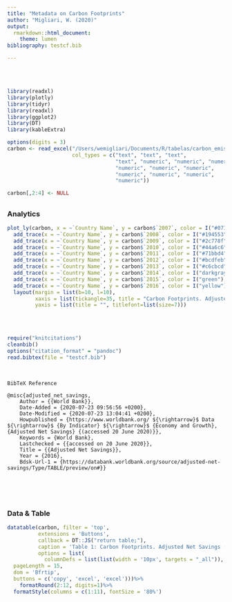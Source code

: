 ```yaml
---
title: "Metadata on Carbon Footprints"
author: "Migliari, W. (2020)"
output:
  rmarkdown::html_document:
    theme: lumen
bibliography: testcf.bib

---
```

\
\
```r

library(readxl)
library(plotly)
library(tidyr)
library(readxl)
library(ggplot2)
library(DT)
library(kableExtra)

```

```r

options(digits = 3)
carbon <- read_excel("/Users/wemigliari/Documents/R/tabelas/carbon_emissions.xlsx", 
                     col_types = c("text", "text", "text", 
                                   "text", "numeric", "numeric", "numeric", 
                                   "numeric", "numeric", "numeric", 
                                   "numeric", "numeric", "numeric", 
                                   "numeric"))

carbon[,2:4] <- NULL
```

## {.tabset}

### Analytics 

```r

plot_ly(carbon, x = ~`Country Name`, y = carbon$`2007`, color = I("#071317"), name = "2007", type = "scatter", mode = "markers")%>%
  add_trace(x = ~`Country Name`, y = carbon$`2008`, color = I("#194553"), name = "2008")%>%
  add_trace(x = ~`Country Name`, y = carbon$`2009`, color = I("#2c778f"), name = "2009")%>%
  add_trace(x = ~`Country Name`, y = carbon$`2010`, color = I("#44a6c6"), name = "2010")%>%
  add_trace(x = ~`Country Name`, y = carbon$`2011`, color = I("#71bbd4"), name = "2011")%>%
  add_trace(x = ~`Country Name`, y = carbon$`2012`, color = I("#bcdfeb"), name = "2012")%>%
  add_trace(x = ~`Country Name`, y = carbon$`2013`, color = I("#c6cbcd"), name = "2013")%>%
  add_trace(x = ~`Country Name`, y = carbon$`2014`, color = I("darkgray"), name = "2014")%>%
  add_trace(x = ~`Country Name`, y = carbon$`2015`, color = I("green"), name = "2015")%>%
  add_trace(x = ~`Country Name`, y = carbon$`2016`, color = I("yellow"), name = "2016")%>%
  layout(margin = list(b=10, l=10),
         xaxis = list(tickangle=35, title = "Carbon Footprints. Adjusted Net Savings (2007-2016).", tickfont = list(size = 7), titlefont=list(size=7)),
         yaxis = list(title = "", titlefont=list(size=7)))


```

\
\

```r

require("knitcitations")
cleanbib()
options("citation_format" = "pandoc")
read.bibtex(file = "testcf.bib")

``` 
\
```
BibTeX Reference

@misc{adjusted_net_savings,
	Author = {{World Bank}},
	Date-Added = {2020-07-23 09:56:56 +0200},
	Date-Modified = {2020-07-23 13:04:41 +0200},
	Howpublished = {https://www.worldbank.org/ ${\rightarrow}$ Data ${\rightarrow}$ {By Indicator} ${\rightarrow}$ {Economy and Growth}, {Adjusted Net Savings} {(accessed 20 June 2020)}},
	Keywords = {World Bank},
	Lastchecked = {{accessed on 20 June 2020}},
	Title = {{Adjusted Net Savings}},
	Year = {2016},
	Bdsk-Url-1 = {https://databank.worldbank.org/source/adjusted-net-savings/Type/TABLE/preview/on#}}

```
\
\
\

### Data & Table


```r

datatable(carbon, filter = 'top',
          extensions = 'Buttons',
          callback = DT::JS("return table;"),
          caption = 'Table 1: Carbon Footprints. Adjusted Net Savings (2007-2016).',
          options = list(
            columnDefs = list(list(width = '10px', targets = "_all")),
  pageLength = 15,
  dom = 'Bfrtip', 
  buttons = c('copy', 'excel', 'excel')))%>%
    formatRound(2:12, digits=1)%>%
  formatStyle(columns = c(1:11), fontSize = '80%')

```



